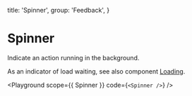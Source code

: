 
  title: 'Spinner',
  group: 'Feedback',
}

# Spinner

Indicate an action running in the background.

As an indicator of load waiting, see also component [Loading](/components/loading).

<Playground
  scope={{ Spinner }}
  code={`
<Spinner />
`}
/>

<Attributes component="Spinner" edit="/app/components/spinner.mdx"></Attributes>

